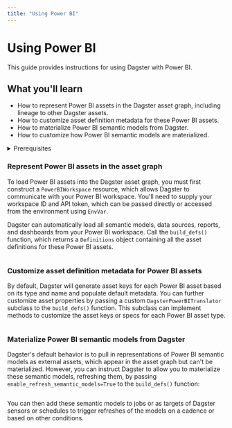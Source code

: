 ```yaml
---
title: "Using Power BI"
---
```


# Using Power BI
<ExperimentalCallout />

This guide provides instructions for using Dagster with Power BI.

## What you'll learn

- How to represent Power BI assets in the Dagster asset graph, including lineage to other Dagster assets.
- How to customize asset definition metadata for these Power BI assets.
- How to materialize Power BI semantic models from Dagster.
- How to customize how Power BI semantic models are materialized.

<details>
  <summary>Prerequisites</summary>
- Familiarity with asset definitions and the Dagster asset graph
- Familiarity with Dagster resources
- Familiarity with Power BI concepts, like semantic models, data sources, reports, and dashboards
- A Power BI workspace and API token
</details>


### Represent Power BI assets in the asset graph

To load Power BI assets into the Dagster asset graph, you must first construct a `PowerBIWorkspace` resource, which
allows Dagster to communicate with your Power BI workspace. You'll need to supply your workspace ID and API token, which
can be passed directly or accessed from the environment using `EnvVar`.

Dagster can automatically load all semantic models, data sources, reports, and dashboards from your Power BI workspace.
Call the `build_defs()` function, which returns a `Definitions` object containing all the asset definitions for these Power BI assets.

```python file=/integrations/power-bi/representing-power-bi-assets.py
```

### Customize asset definition metadata for Power BI assets

By default, Dagster will generate asset keys for each Power BI asset based on its type and name and populate default metadata. You can further customize
asset properties by passing a custom `DagsterPowerBITranslator` subclass to the `build_defs()` function. This subclass can implement methods to customize
the asset keys or specs for each Power BI asset type.

```python file=/integrations/power-bi/customize-power-bi-asset-defs.py
```

### Materialize Power BI semantic models from Dagster

Dagster's default behavior is to pull in representations of Power BI semantic models as external assets, which appear in the asset graph but can't be materialized.
However, you can instruct Dagster to allow you to materialize these semantic models, refreshing them, by passing `enable_refresh_semantic_models=True` to the `build_defs()` function:

```python file=/integrations/power-bi/materialize-semantic-models.py
```

You can then add these semantic models to jobs or as targets of Dagster sensors or schedules to trigger refreshes of the models on a cadence or based on other conditions.
